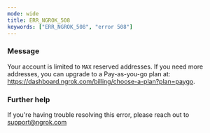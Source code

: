 ```yaml
---
mode: wide
title: ERR_NGROK_508
keywords: ["ERR_NGROK_508", "error 508"]
---
```


### Message

Your account is limited to `MAX` reserved addresses. If you need more addresses, you can upgrade to a Pay-as-you-go plan at: https://dashboard.ngrok.com/billing/choose-a-plan?plan=paygo.

### Further help

If you're having trouble resolving this error, please reach out to [support@ngrok.com](mailto:support@ngrok.com?subject=Help%20with%20ERR_NGROK_508)
